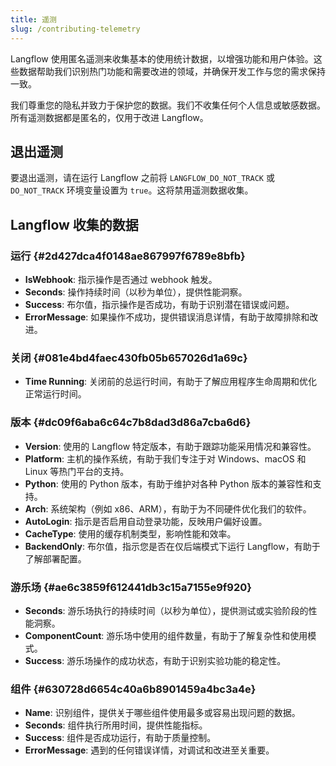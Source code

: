 ```yaml
---
title: 遥测
slug: /contributing-telemetry
---
```


Langflow 使用匿名遥测来收集基本的使用统计数据，以增强功能和用户体验。这些数据帮助我们识别热门功能和需要改进的领域，并确保开发工作与您的需求保持一致。

我们尊重您的隐私并致力于保护您的数据。我们不收集任何个人信息或敏感数据。所有遥测数据都是匿名的，仅用于改进 Langflow。

## 退出遥测

要退出遥测，请在运行 Langflow 之前将 `LANGFLOW_DO_NOT_TRACK` 或 `DO_NOT_TRACK` 环境变量设置为 `true`。这将禁用遥测数据收集。

## Langflow 收集的数据

### 运行 {#2d427dca4f0148ae867997f6789e8bfb}

- **IsWebhook**: 指示操作是否通过 webhook 触发。
- **Seconds**: 操作持续时间（以秒为单位），提供性能洞察。
- **Success**: 布尔值，指示操作是否成功，有助于识别潜在错误或问题。
- **ErrorMessage**: 如果操作不成功，提供错误消息详情，有助于故障排除和改进。

### 关闭 {#081e4bd4faec430fb05b657026d1a69c}

- **Time Running**: 关闭前的总运行时间，有助于了解应用程序生命周期和优化正常运行时间。

### 版本 {#dc09f6aba6c64c7b8dad3d86a7cba6d6}

- **Version**: 使用的 Langflow 特定版本，有助于跟踪功能采用情况和兼容性。
- **Platform**: 主机的操作系统，有助于我们专注于对 Windows、macOS 和 Linux 等热门平台的支持。
- **Python**: 使用的 Python 版本，有助于维护对各种 Python 版本的兼容性和支持。
- **Arch**: 系统架构（例如 x86、ARM），有助于为不同硬件优化我们的软件。
- **AutoLogin**: 指示是否启用自动登录功能，反映用户偏好设置。
- **CacheType**: 使用的缓存机制类型，影响性能和效率。
- **BackendOnly**: 布尔值，指示您是否在仅后端模式下运行 Langflow，有助于了解部署配置。

### 游乐场 {#ae6c3859f612441db3c15a7155e9f920}

- **Seconds**: 游乐场执行的持续时间（以秒为单位），提供测试或实验阶段的性能洞察。
- **ComponentCount**: 游乐场中使用的组件数量，有助于了解复杂性和使用模式。
- **Success**: 游乐场操作的成功状态，有助于识别实验功能的稳定性。

### 组件 {#630728d6654c40a6b8901459a4bc3a4e}

- **Name**: 识别组件，提供关于哪些组件使用最多或容易出现问题的数据。
- **Seconds**: 组件执行所用时间，提供性能指标。
- **Success**: 组件是否成功运行，有助于质量控制。
- **ErrorMessage**: 遇到的任何错误详情，对调试和改进至关重要。
